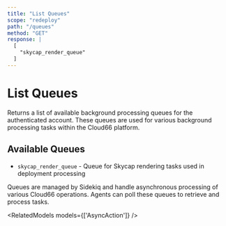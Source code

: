 ```yaml
---
title: "List Queues"
scope: "redeploy"
path: "/queues"
method: "GET"
response: |
  [
    "skycap_render_queue"
  ]
---
```


# List Queues

Returns a list of available background processing queues for the authenticated account. These queues are used for various background processing tasks within the Cloud66 platform.

## Available Queues

- `skycap_render_queue` - Queue for Skycap rendering tasks used in deployment processing

<Callout type="info" title="Background Processing">
Queues are managed by Sidekiq and handle asynchronous processing of various Cloud66 operations. Agents can poll these queues to retrieve and process tasks.
</Callout>

<RelatedModels models={['AsyncAction']} />